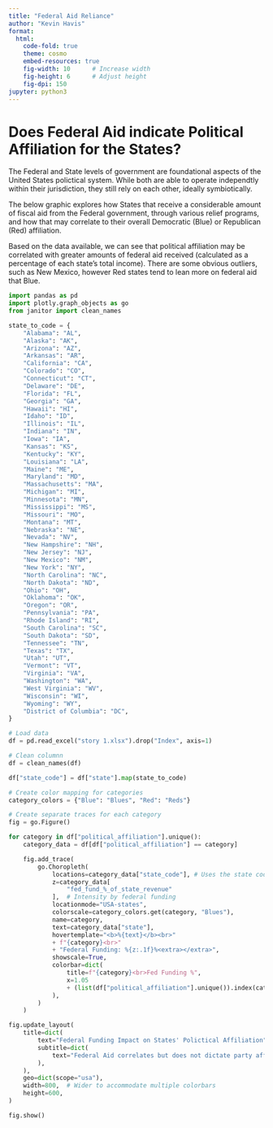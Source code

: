 ```yaml
---
title: "Federal Aid Reliance"
author: "Kevin Havis"
format: 
  html:
    code-fold: true
    theme: cosmo
    embed-resources: true
    fig-width: 10      # Increase width
    fig-height: 6      # Adjust height
    fig-dpi: 150
jupyter: python3
---
```


# Does Federal Aid indicate Political Affiliation for the States?

The Federal and State levels of government are foundational aspects of the United States polictical system. While both are able to operate independtly within their jurisdiction, they still rely on each other, ideally symbiotically.

The below graphic explores how States that receive a considerable amount of fiscal aid from the Federal government, through various relief programs, and how that may correlate to their overall Democratic (Blue) or Republican (Red) affiliation.

Based on the data available, we can see that political affiliation may be correlated with greater amounts of federal aid received (calculated as a percentage of each state's total income). There are some obvious outliers, such as New Mexico, however Red states tend to lean more on federal aid that Blue.

```python
import pandas as pd
import plotly.graph_objects as go
from janitor import clean_names

state_to_code = {
    "Alabama": "AL",
    "Alaska": "AK",
    "Arizona": "AZ",
    "Arkansas": "AR",
    "California": "CA",
    "Colorado": "CO",
    "Connecticut": "CT",
    "Delaware": "DE",
    "Florida": "FL",
    "Georgia": "GA",
    "Hawaii": "HI",
    "Idaho": "ID",
    "Illinois": "IL",
    "Indiana": "IN",
    "Iowa": "IA",
    "Kansas": "KS",
    "Kentucky": "KY",
    "Louisiana": "LA",
    "Maine": "ME",
    "Maryland": "MD",
    "Massachusetts": "MA",
    "Michigan": "MI",
    "Minnesota": "MN",
    "Mississippi": "MS",
    "Missouri": "MO",
    "Montana": "MT",
    "Nebraska": "NE",
    "Nevada": "NV",
    "New Hampshire": "NH",
    "New Jersey": "NJ",
    "New Mexico": "NM",
    "New York": "NY",
    "North Carolina": "NC",
    "North Dakota": "ND",
    "Ohio": "OH",
    "Oklahoma": "OK",
    "Oregon": "OR",
    "Pennsylvania": "PA",
    "Rhode Island": "RI",
    "South Carolina": "SC",
    "South Dakota": "SD",
    "Tennessee": "TN",
    "Texas": "TX",
    "Utah": "UT",
    "Vermont": "VT",
    "Virginia": "VA",
    "Washington": "WA",
    "West Virginia": "WV",
    "Wisconsin": "WI",
    "Wyoming": "WY",
    "District of Columbia": "DC",
}

# Load data
df = pd.read_excel("story 1.xlsx").drop("Index", axis=1)

# Clean columnn
df = clean_names(df)

df["state_code"] = df["state"].map(state_to_code)

# Create color mapping for categories
category_colors = {"Blue": "Blues", "Red": "Reds"}

# Create separate traces for each category
fig = go.Figure()

for category in df["political_affiliation"].unique():
    category_data = df[df["political_affiliation"] == category]

    fig.add_trace(
        go.Choropleth(
            locations=category_data["state_code"], # Uses the state code to get the graphic to render
            z=category_data[
                "fed_fund_%_of_state_revenue"
            ],  # Intensity by federal funding
            locationmode="USA-states",
            colorscale=category_colors.get(category, "Blues"),
            name=category,
            text=category_data["state"],
            hovertemplate="<b>%{text}</b><br>"
            + f"{category}<br>"
            + "Federal Funding: %{z:.1f}%<extra></extra>",
            showscale=True,
            colorbar=dict(
                title=f"{category}<br>Fed Funding %",
                x=1.05
                + (list(df["political_affiliation"].unique()).index(category) * 0.20),
            ),
        )
    )

fig.update_layout(
    title=dict(
        text="Federal Funding Impact on States' Polictical Affiliation",
        subtitle=dict(
            text="Federal Aid correlates but does not dictate party affiliation"
        ),
    ),
    geo=dict(scope="usa"),
    width=800,  # Wider to accommodate multiple colorbars
    height=600,
)

fig.show()
```